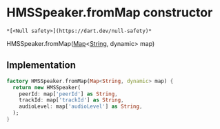 # HMSSpeaker.fromMap constructor

    *[<Null safety>](https://dart.dev/null-safety)*

HMSSpeaker.fromMap([Map](https://api.flutter.dev/flutter/dart-core/Map-class.html)&lt;[String](https://api.flutter.dev/flutter/dart-core/String-class.html), dynamic> map)

## Implementation

```dart
factory HMSSpeaker.fromMap(Map<String, dynamic> map) {
  return new HMSSpeaker(
    peerId: map['peerId'] as String,
    trackId: map['trackId'] as String,
    audioLevel: map['audioLevel'] as String,
  );
}
```
